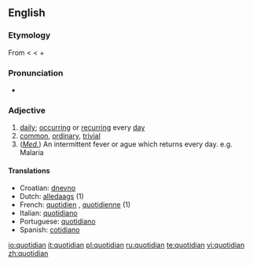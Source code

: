 ==English==

===Etymology===
From {{L.}} {{term|quotidianus|quotīdiānus|everyday|lang=la}} < {{term|quotidie|quotīdiē|daily|lang=la}} < {{term|quot||how many|lang=la}} + {{term|dies|diēs|day|lang=la}}

===Pronunciation===
*{{audio|en-us-quotidian.ogg|Audio (US)}}

===Adjective===
{{en-adj}}

# [[daily]]; [[occurring]] or [[recurring]] every [[day]]
# [[common]], [[ordinary]], [[trivial]]
# (''[[medical|Med.]]'') An intermittent fever or ague which returns every day. e.g. Malaria

====Translations====
*Croatian: [[dnevno]]
*Dutch: [[alledaags]] (1)
*French: [[quotidien]] {{m}}, [[quotidienne]] {{f}} (1)
*Italian: [[quotidiano]]
*Portuguese: [[quotidiano]]
*Spanish: [[cotidiano]]

[[io:quotidian]]
[[it:quotidian]]
[[pl:quotidian]]
[[ru:quotidian]]
[[te:quotidian]]
[[vi:quotidian]]
[[zh:quotidian]]
